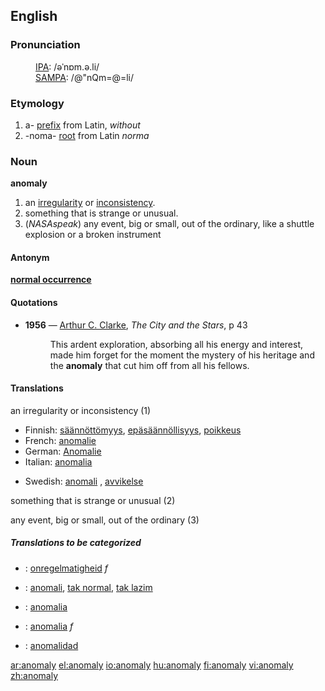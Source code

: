 ==English==

===Pronunciation===
:[[International Phonetic Alphabet|IPA]]: /əˈnɒm.ə.li/ 
:[[SAMPA]]: /@"nQm=@=li/

===Etymology===
# a- [[prefix]] from Latin, ''without''
# -noma- [[root]] from Latin ''norma''

===Noun===
'''anomaly'''

# an [[irregularity]] or [[inconsistency]].
# something that is strange or unusual.
# (''NASAspeak'') any event, big or small, out of the ordinary, like a shuttle explosion or a broken instrument
====Antonym====
'''[[normal occurrence]]'''

====Quotations====
*'''1956''' — [[w:Arthur C. Clarke|Arthur C. Clarke]], ''The City and the Stars'', p 43
*:This ardent exploration, absorbing all his energy and interest, made him forget for the moment the mystery of his heritage and the '''anomaly''' that cut him off from all his fellows.

====Translations====
;an irregularity or inconsistency (1)
{{top}}
*Finnish: [[säännöttömyys]], [[epäsäännöllisyys]], [[poikkeus]]
*French: [[anomalie]] ''{{f}}''
*German: [[Anomalie]] ''{{f}}''
*Italian: [[anomalia]] ''{{f}}''
{{mid}}
*Swedish: [[anomali]] {{c}}, [[avvikelse]] {{c}}
{{bottom}}

;something that is strange or unusual (2)
{{top}}
{{mid}}
{{bottom}}

;any event, big or small, out of the ordinary (3)
{{top}}
{{mid}}
{{bottom}}

=====Translations to be categorized=====
{{checktrans}}
{{top}}
*{{ttbc|Dutch}}: [[onregelmatigheid]] ''f''
*{{ttbc|Indonesian}}: [[anomali]], [[tak normal]], [[tak lazim]]
{{mid}}
*{{ttbc|Italian}}: [[anomalia]] {{f}}
*{{ttbc|Polish}}: [[anomalia]] ''f''
*{{ttbc|Spanish}}: [[anomalidad]]
{{bottom}}

[[ar:anomaly]]
[[el:anomaly]]
[[io:anomaly]]
[[hu:anomaly]]
[[fi:anomaly]]
[[vi:anomaly]]
[[zh:anomaly]]